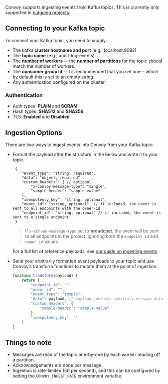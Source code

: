 Convoy supports ingesting events from Kafka topics. This is currently only supported in [outgoing projects](../../product-manual/organizations-and-projects#outgoing-project).

## Connecting to your Kafka topic
To connect your Kafka topic, you need to supply:
- The kafka **cluster hostname and port** (e.g., localhost:9092)
- The **topic name** (e.g., audit-log-events)
- The **number of workers** -- the **number of partitions** for the topic should match the number of workers.
- The **consumer group id** --it is recommended that you set one-- which by default this is set to an empty string.
- Any authentication configured on the cluster

### Authentication

- Auth types: **PLAIN** and **SCRAM**
- Hash types: **SHA512** and **SHA256**
- TLS: **Enabled** and **Disabled**

## Ingestion Options
There are two ways to ingest events into Convoy from your Kafka topic:
- Format the payload after the structure in the below and write it to your topic.
    ```json5 reference payload
     {
        "event_type": "string, required",
        "data": "object, required",
        "custom_headers": { // optional
            "x-convoy-message-type": "single",
            "sample-header": "sample-value"
        },
        "idempotency_key": "string, optional",
        "owner_id": "string, optional", // if included, the event is sent to all endpoints with the owner-id
        "endpoint_id": "string, optional" // if included, the event is sent to a single endpoint
     }
    ```
    > If `x-convoy-message-type` set to **broadcast**, the event will be sent to all endpoints in the project, ignoring both the `endpoint_id` and `owner_id` values.

    For a full list of reference payloads, see [our guide on ingesting events](../../product-manual/events-and-event-deliveries#ingesting-events)
- Send your arbitrarily formatted event payloads to your topic and use Convoy’s transform functions to mutate them at the point of ingestion.
    ```js transform function
    function transform(payload) {
        return {
            "endpoint_id": "",
            "owner_id": "",
            "event_type": "sample",
            "data": payload, // payload contains arbitrary message data read from your topic
            "custom_headers": {
                "sample-header": "sample-value"
            },
            "idempotency_key": ""
        }
    }
    ```

## Things to note
- Messages are read of the topic one-by-one by each worker reading off a partition.
- Acknowledgements are done per message.
- Ingestion is rate-limited (50 per second), and this can be configured by setting the `CONVOY_INGEST_RATE` environment variable.
